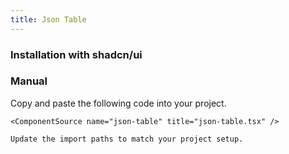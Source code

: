 ```yaml
---
title: Json Table
---
```


<ComponentPreview name="json-table-demo" />

### Installation with shadcn/ui

<ComponentInstall command="npx shadcn@latest add https://laviecn.vercel.app/r/json-table.json" />

### Manual

<Steps>
  <Step>
    Copy and paste the following code into your project.

    <ComponentSource name="json-table" title="json-table.tsx" />

  </Step>
  <Step>

    Update the import paths to match your project setup.

  </Step>
</Steps>
